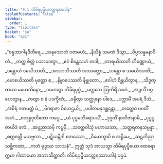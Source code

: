 ```yaml
---
title: "9.1 တိမိရပုပ္ဖိယတ္ထေရအပဒါန"
tableOfContents: false
sidebar:
  order: 1
type: "tipitaka"
basket: "su"
book: "ap1"
---
```



<DynamicBreadcrumb />

<Division number="1" book="ap1" e="ch" v="20" p="140">

<Paragraph number="1686" type="verses" book="ap1">
_“စန္ဒဘာဂါနဒီတီရေ,_  
_အနုသောတံ ဝဇာမဟံ;_  
_နိသိန္နံ သမဏံ ဒိသွာ,_  
_ဝိပ္ပသန္နမနာဝိလံ._  

</Paragraph>

</Division>
<Division number="2" book="ap1" e="ch" v="20" p="140">

<Paragraph number="1687" type="verses" book="ap1">
_တတ္ထ စိတ္တံ ပသာဒေတွာ,_  
_ဧဝံ စိန္တေသဟံ တဒါ;_  
_တာရယိဿတိ တိဏ္ဏောယံ,_  
_ဒန္တောယံ ဒမယိဿတိ._  

</Paragraph>

</Division>
<Division number="3" book="ap1" e="ch" v="20" p="140">

<Paragraph number="1688" type="verses" book="ap1">
_အဿာသိဿတိ အဿတ္ထော,_  
_သန္တော စ သမယိဿတိ;_  
_မောစယိဿတိ မုတ္တော စ,_  
_နိဗ္ဗာပေဿတိ နိဗ္ဗုတော._  

</Paragraph>

</Division>
<Division number="4" book="ap1" e="ch" v="20" p="140">

<Paragraph number="1689" type="verses" book="ap1">
_ဧဝါဟံ စိန္တယိတွာန,_  
_သိဒ္ဓတ္ထဿ မဟေသိနော;_  
_ဂဟေတွာ တိမိရပုပ္ဖံ,_  
_မတ္ထကေ ဩကိရိံ အဟံ._  

</Paragraph>

</Division>
<Division number="5" book="ap1" e="ch" v="20" p="140">

<Paragraph number="1690" type="verses" book="ap1">
_အဉ္ဇလိံ ပဂ္ဂဟေတွာန,_  
_ကတွာ စ နံ ပဒက္ခိဏံ;_  
_ဝန္ဒိတွာ သတ္ထုနော ပါဒေ,_  
_ပက္ကာမိံ အပရံ ဒိသံ._  

</Paragraph>

</Division>
<Division number="6" book="ap1" e="ch" v="20" p="140">

<Paragraph number="1691" type="verses" book="ap1">
_အစိရံ ဂတမတ္တံ မံ,_  
_မိဂရာဇာ ဝိဟေဌယိ;_  
_ပပါတမနုဂစ္ဆန္တော,_  
_တတ္ထေဝ ပပတိံ အဟံ._  

</Paragraph>

</Division>
<Division number="7" book="ap1" e="ch" v="20" p="140">

<Paragraph number="1692" type="verses" book="ap1">
_စတုန္နဝုတိတော ကပ္ပေ,_  
_ယံ ပုပ္ဖမဘိရောပယိံ;_  
_ဒုဂ္ဂတိံ နာဘိဇာနာမိ,_  
_ပုပ္ဖပူဇာယိဒံ ဖလံ._  

</Paragraph>

</Division>
<Division number="8" book="ap1" e="ch" v="20" p="140">

<Paragraph number="1693" type="verses" book="ap1">
_ဆပ္ပညာသမှိ ကပ္ပမှိ,_  
_သတ္တေဝါသုံ မဟာယသာ;_  
_သတ္တရတနသမ္ပန္နာ,_  
_စက္ကဝတ္တီ မဟဗ္ဗလာ._  

</Paragraph>

</Division>
<Division number="9" book="ap1" e="ch" v="20" p="140">

<Paragraph number="1694" type="verses" book="ap1">
_ပဋိသမ္ဘိဒါ စတဿော,_  
_ဝိမောက္ခာပိ စ အဋ္ဌိမေ;_  
_ဆဠဘိညာ သစ္ဆိကတာ,_  
_ကတံ ဗုဒ္ဓဿ သာသနံ”._  

</Paragraph>

<Paragraph number="1695" book="ap1">
ဣတ္ထံ သုဒံ အာယသ္မာ တိမိရပုပ္ဖိယော ထေရော ဣမာ ဂါထာယော အဘာသိတ္ထာတိ.

</Paragraph>
</Division>

<Paragraph number="1696" type="center" book="ap1">
တိမိရပုပ္ဖိယတ္ထေရဿာပဒါနံ ပဌမံ.
</Paragraph>